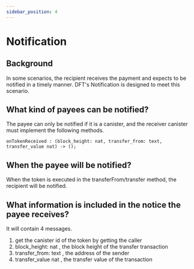 ```yaml
---
sidebar_position: 4
---
```


# Notification

## Background

In some scenarios, the recipient receives the payment and expects to be notified in a timely manner. 
DFT's Notification is designed to meet this scenario.

## What kind of payees can be notified?

The payee can only be notified if it is a canister, and the receiver canister must implement the following methods.
```
onTokenReceived : (block_height: nat, transfer_from: text, transfer_value nat) -> ();
```

## When the payee will be notified?

When the token is executed in the transferFrom/transfer method, the recipient will be notified.

## What information is included in the notice the payee receives?

It will contain 4 messages.
1. get the canister id of the token by getting the caller
2. block_height: nat , the block height of the transfer transaction
3. transfer_from: text , the address of the sender
4. transfer_value nat , the transfer value of the transaction